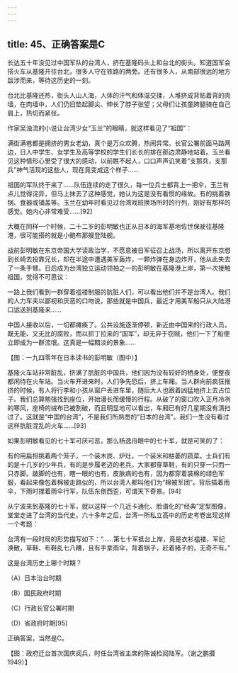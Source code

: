 ```yaml
---
---
---
```

title: 45、正确答案是C
---




长达五十年没见过中国军队的台湾人，挤在基隆码头上和台北的街头。知道国军会搭火车从基隆开往台北，很多人守在铁路的两旁。还有很多人，从南部很远的地方跋涉而来，等待这历史的一刻。

台北比基隆还热，街头人山人海，人体的汗气和体温交揉，人堆挤成背贴着背的肉墙，在肉墙中，人们仍旧垫起脚尖、伸长了脖子张望；父母们让孩童跨腿骑在自己肩上，热切而紧张。

作家吴浊流的小说让台湾少女“玉兰”的眼睛，就这样看见了“祖国”：

满街满巷都是拥挤的男女老幼，真个是万众欢腾，热闹异常。长官公署前面马路两边，日人中学生、女学生及高等学校的学生们长长的排在那边肃静地站着。玉兰看见这种情形心里受了很大的感动，以前瞧不起人，口口声声讥笑着“支那兵，支那兵”神气活现的这些人，现在竟变成这个样子……

祖国的军队终于来了……队伍连续的走了很久，每一位兵士都背上一把伞，玉兰有点儿觉得诧异，但马上抹去了这种感觉，她认为这是没有看惯的缘故。有的挑着铁锅、食器或铺盖等。玉兰在幼年时看见过台湾戏班换场所时的行列，刚好有那样的感觉。她内心非常难受……[92]

大概在同样一个时候，二十二岁的彭明敏也正从日本的海军基地佐世保驶往基隆港，很可能搭的就是小鲍布那艘登陆舰。

战前彭明敏在东京帝国大学读政治学，不愿意被日军征召上战场，所以离开东京想到长崎去投靠兄长，却在半途中遭遇美军轰炸，一颗炸弹在身边炸开，他从此失去了一条手臂。日后成为台湾独立运动领袖之一的彭明敏在基隆港上岸，第一次接触祖国，觉得不可思议：

一路上我们看到一群穿着褴褛制服的肮脏人们，可以看出他们并不是台湾人。我们的人力车夫以鄙视和厌恶的口吻说，那些就是中国兵，最近才用美军船只从大陆港口运送到基隆来……

中国人接收以后，一切都瘫痪了。公共设施逐渐停顿，新近由中国来的行政人员，既无能、又无比的腐败，而以抓丁拉来的“国军”，却无异于窃贼，他们一下了船便立即成为一群流氓。这真是一幅黯淡的景象……



【图：一九四零年在日本读书的彭明敏（图中）】

基隆火车站非常脏乱，挤满了肮脏的中国兵，他们因为没有较好的栖身处，便整夜都闲待在火车站。当火车开进来时，人们争先恐后，挤上车厢。当人群向前疯狂推挤的时候，有人将行李和小孩从窗户丢进车里，随后大人也跟着凶猛地挤上去占位子。我们总算勉强找到座位，开始漫长而缓慢的行程。从破了的窗口吹入正月冷冽的寒风，座椅的绒布已被割破，而且明显地可以看出，车厢已有好几星期没有清扫过了。这就是“中国的台湾”，不是我们所熟悉的“日本的台湾”。我们一生没有看过这样肮脏混乱的火车……[93]

如果彭明敏看见的七十军可厌可恶，那么杨逸舟眼中的七十军，就是可笑的了：

有的用扁担挑着两个笼子，一个装木炭、炉灶，一个装米和枯萎的蔬菜。士兵们有的是十几岁的少年兵，有的是步履老迈的老兵。大家都穿草鞋，有的只穿一只而一只赤脚。跛脚的也有，瞎一眼的也有，皮肤病的也有，因为都穿着装棉的绿色军服，看起来像包着棉被走路似的，所以台湾人都叫他们为“棉被军团”。背后插着雨伞，下雨时撑着雨伞行军，队伍东倒西歪，可谓天下奇景。[94]

从宁波来到基隆的七十军，就以这样一个几近卡通化、脸谱化的“经典”定型图像，堂堂走进了台湾的当代史。六十多年之后，台湾一所私立高中的历史考卷出现这样一个考题：

台湾有一段时局的形势描写如下：“……第七十军抵台上岸，竟是衣衫褴褛，军纪涣散，草鞋、布鞋乱七八糟，且有手拿雨伞，背着锅子，赶着猪子的，无奇不有。”

这是台湾历史上哪个时期？

（A）日本治台时期

（B）国民政府时期

（C）行政长官公署时期

（D）省政府时期[95]

正确答案，当然是C。



【图：政府迁台首次国庆阅兵，时任台湾省主席的陈诚检阅陆军。（谢之鹏摄1949）】